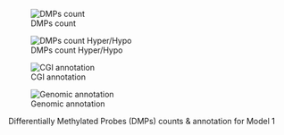 
::: {#fig-dmps-m1 layout-nrow=2 layout-ncol=2}

![DMPs count](`r file.path(paths$dmp_folder, "DMP_count.png_1.png.png")`){#fig-dmp-count-m1}

![DMPs count Hyper/Hypo](`r file.path(paths$dmp_folder, "DMP_count.png_2.png.png")`){#fig-dmp-facet-m1}

![CGI annotation](`r file.path(paths$dmp_folder, "DMP_count.png_3.png.png")`){#fig-dmp-cgi-m1}

![Genomic annotation](`r file.path(paths$dmp_folder, "DMP_count.png_4.png.png")`){#fig-dmp-Genomic-m1}

Differentially Methylated Probes (DMPs) counts & annotation for Model 1
:::


